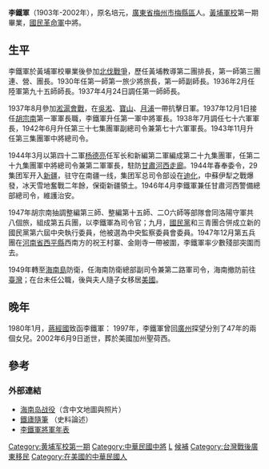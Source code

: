 '''李鐵軍'''（1903年-2002年），原名培元，[[廣東省|廣東省]][[梅州市|梅州市]][[梅縣區|梅縣區]]人。[[黃埔軍校|黃埔軍校]]第一期畢業，[[國民革命軍|國民革命軍]]中將。

== 生平 ==
李鐵軍於黃埔軍校畢業後參加[[北伐戰爭|北伐戰爭]]，歷任黃埔教導第二團排長，第一師第三團連、營、團長。1930年任第一師第一旅少將旅長，第一師副師長。1936年2月任陸軍第九十五師師長。1937年4月24日調任第一師師長。

1937年8月參加[[淞滬會戰|淞滬會戰]]，在[[吳淞|吳淞]]、[[寶山區_(上海市)|寶山]]、[[月浦|月浦]]一帶抗擊日軍。1937年12月1日接任[[胡宗南|胡宗南]]第一軍軍長職，李鐵軍升任第一軍中將軍長。1938年7月調任七十六軍軍長，1942年6月升任第三十七集團軍副總司令兼第七十六軍軍長。1943年11月升任第三集團軍中將總司令。

1944年3月以第四十二軍[[杨德亮|杨德亮]]任军长和新編第二軍編成第二十九集團軍，任第二十九集團軍中將總司令兼第二軍軍長，駐防[[甘肅|甘肅]][[河西走廊|河西走廊]]。1944年春奉委令，29集团军开入[[新疆|新疆]]，驻守在南疆一线，集团军总司令部设在[[迪化|迪化]]，中蘇伊犁之戰爆發，冰天雪地奮戰二年餘，保衛新疆領土。1946年4月李鐵軍兼任甘肅河西警備總部總司令，維護治安。

1947年胡宗南抽調整編第三師、整編第十五師、二Ο六師等部隊會同洛陽守軍共八個旅，組成第五兵團，以李鐵軍為司令官；九月，[[國民黨|國民黨]]和三青團合併成立新的國民黨第六屆中央執行委員，他被選為中央監察委員會委員。1947年12月第五兵團在[[河南省|河南省]][[西平縣|西平縣]]西南方的祝王村寨、金剛寺一帶被圍，李鐵軍率少數殘部突圍而去。

1949年轉至[[海南島|海南島]]防衛，任海南防衛總部副司令兼第二路軍司令，海南撤防前往[[臺灣|臺灣]]；在台未任公職，後與夫人隨子女移居[[美國|美國]]。

== 晚年 ==
1980年1月，[[蔣經國|蔣經國]]致函李鐵軍：
{{quote|
「鐵軍先生道鑒久疏存候又值新春

先生追隨

[[蔣介石|領袖]]久著賢勞當前國步維艱甚望多承匡教際茲春節尤深關懷特函致候藉頌

春釐

蔣經國拜啟 民國六十九年元月 日」
}}
1997年，李鐵軍曾回[[廣州|廣州]]探望分別了47年的兩個女兒。2002年6月9日逝世，葬於美國加州聖荷西。

== 參考 ==
=== 外部連結 ===
* [https://web.archive.org/web/20111019195926/http://chinabaike.com/article/sort0525/sort0521/2007/20070715141208.html 海南岛战役]（含中文地圖與照片）
* [http://tielusuibifrontpage.blogspot.com/ 鐵廬隨筆] {{Wayback|url=http://tielusuibifrontpage.blogspot.com/ |date=20190827142056 }}（史料論述）
* [http://tiehchunli.blogspot.com/2012/10/blog-post.html 李鐵軍將軍年表] {{Wayback|url=http://tiehchunli.blogspot.com/2012/10/blog-post.html |date=20190901142526 }}

{{中國國民黨陸軍軍官學校第一期學生}}
{{Authority control}}

[[Category:黄埔军校第一期|Category:黄埔军校第一期]]
[[Category:中華民國中將|Category:中華民國中將]]
[[Category:广东客家人|L]]
[[Category:中國國民黨中央監察委員|候補]]
[[Category:台灣戰後廣東移民|Category:台灣戰後廣東移民]]
[[Category:在美國的中華民國人|Category:在美國的中華民國人]]